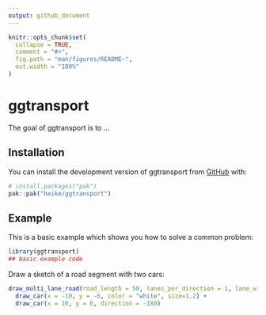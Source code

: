 ```yaml
---
output: github_document
---
```


<!-- README.md is generated from README.Rmd. Please edit that file -->

```r
knitr::opts_chunk$set(
  collapse = TRUE,
  comment = "#>",
  fig.path = "man/figures/README-",
  out.width = "100%"
)
```

# ggtransport

<!-- badges: start -->
<!-- badges: end -->

The goal of ggtransport is to ...

## Installation

You can install the development version of ggtransport from [GitHub](https://github.com/) with:

``` r
# install.packages("pak")
pak::pak("heike/ggtransport")
```

## Example

This is a basic example which shows you how to solve a common problem:

```r
library(ggtransport)
## basic example code
```

Draw a sketch of a road segment with two cars:

```r
draw_multi_lane_road(road_length = 50, lanes_per_direction = 1, lane_width = 12) +
  draw_car(x = -10, y = -6, color = "white", size=1.2) + 
  draw_car(x = 10, y = 6, direction = -180)
```

